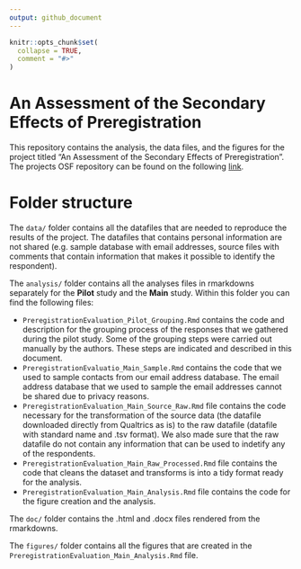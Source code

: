 ```yaml
---
output: github_document
---
```


<!-- README.md is generated from README.Rmd. Please edit that file -->

```r
knitr::opts_chunk$set(
  collapse = TRUE,
  comment = "#>"
)
```

# An Assessment of the Secondary Effects of Preregistration

This repository contains the analysis, the data files, and the figures for the project titled "An Assessment of the Secondary Effects of Preregistration". The projects OSF repository can be found on the following [link](https://osf.io/jcdvb/).

# Folder structure

The `data/` folder contains all the datafiles that are needed to reproduce the results of the project. The datafiles that contains personal information are not shared (e.g. sample database with email addresses, source files with comments that contain information that makes it possible to identify the respondent).

The `analysis/` folder contains all the analyses files in rmarkdowns separately for the __Pilot__ study and the __Main__ study. Within this folder you can find the following files:

  * `PreregistrationEvaluation_Pilot_Grouping.Rmd` contains the code and description for the grouping process of the responses that we gathered during the pilot study. Some of the grouping steps were carried out manually by the authors. These steps are indicated and described in this document.
  * `PreregistrationEvaluatio_Main_Sample.Rmd` contains the code that we used to sample contacts from our email address database. The email address database that we used to sample the email addresses cannot be shared due to privacy reasons.
  * `PreregistrationEvaluation_Main_Source_Raw.Rmd` file contains the code necessary for the transformation of the source data (the datafile downloaded directly from Qualtrics as is) to the raw datafile (datafile with standard name and .tsv format). We also made sure that the raw datafile do not contain any information that can be used to indetify any of the respondents.
  * `PreregistrationEvaluation_Main_Raw_Processed.Rmd` file contains the code that cleans the dataset and transforms is into a tidy format ready for the analysis.
  * `PreregistrationEvaluation_Main_Analysis.Rmd` file contains the code for the figure creation and the analysis.

The `doc/` folder contains the .html and .docx files rendered from the rmarkdowns.

The `figures/` folder contains all the figures that are created in the `PreregistrationEvaluation_Main_Analysis.Rmd` file.





